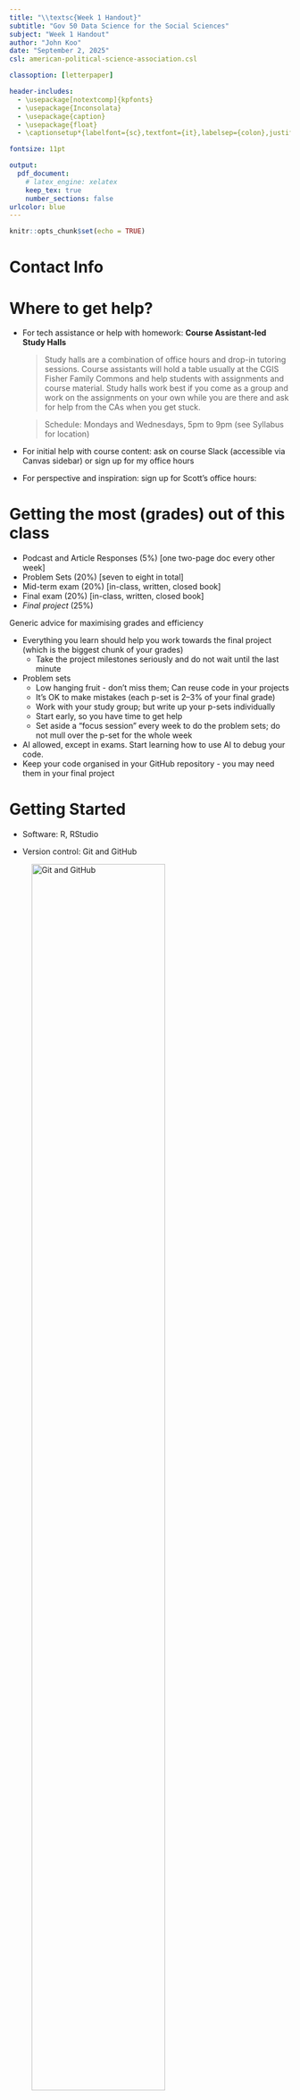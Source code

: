 ```yaml
---
title: "\\textsc{Week 1 Handout}"
subtitle: "Gov 50 Data Science for the Social Sciences"
subject: "Week 1 Handout"
author: "John Koo"
date: "September 2, 2025"
csl: american-political-science-association.csl

classoption: [letterpaper]

header-includes:
  - \usepackage[notextcomp]{kpfonts}
  - \usepackage{Inconsolata}
  - \usepackage{caption}
  - \usepackage{float}
  - \captionsetup*{labelfont={sc},textfont={it},labelsep={colon},justification=centering,singlelinecheck=true}

fontsize: 11pt

output: 
  pdf_document:
    # latex_engine: xelatex
    keep_tex: true
    number_sections: false
urlcolor: blue
---
```


```r
knitr::opts_chunk$set(echo = TRUE)
```

# Contact Info

\begin{table}[!h]

\centering

\begin{tabular}{l}
  \textbf{John Koo} \\
  PhD Candidate, Department of Government \\ \\
  
  \textbf{Email} (preferred): \href{mailto:johnkoo@fas.harvard.edu}{johnkoo@fas.harvard.edu} \\
  \textbf{Slack}: @johnkoo (in the Harvard University workspace) \\
  \textbf{Office hours}: Tuesdays, 1:30pm to 3:30pm @ CGIS Caf\'e (sign-up: \href{https://jkoo.nl/meet}{jkoo.nl/meet}) \\ \\ 
  \textbf{Section materials}: \url{https://github.com/tanxpyox/gov50-sections-jk}
  
  \end{tabular}
\end{table}

# Where to get help?

- For tech assistance or help with homework: **Course Assistant-led Study Halls**

  >Study halls are a combination of office hours and drop-in tutoring sessions. Course assistants will hold a table usually at the CGIS Fisher Family Commons and help students with assignments and course material. Study halls work best if you come as a group and work on the assignments on your own while you are there and ask for help from the CAs when you get stuck.
  
  >Schedule: Mondays and Wednesdays, 5pm to 9pm (see Syllabus for location)

- For initial help with course content: ask on course Slack (accessible via Canvas sidebar) or sign up for my office hours

- For perspective and inspiration: sign up for Scott's office hours: \url{https://calendly.com/causalinf/office-hours} 

# Getting the most (grades) out of this class

- Podcast and Article Responses (5%) [one two-page doc every other week]
- Problem Sets (20%) [seven to eight in total]
- Mid-term exam (20%) [in-class, written, closed book]
- Final exam (20%) [in-class, written, closed book]
- *Final project* (25%) 

\newpage

Generic advice for maximising grades and efficiency

- Everything you learn should help you work towards the final project (which is the biggest chunk of your grades)
  - Take the project milestones seriously and do not wait until the last minute
- Problem sets
  - Low hanging fruit - don't miss them; Can reuse code in your projects
  - It's OK to make mistakes (each p-set is 2--3% of your final grade)
  - Work with your study group; but write up your p-sets individually
  - Start early, so you have time to get help
  - Set aside a "focus session" every week to do the problem sets; do not mull over the p-set for the whole week
- AI allowed, except in exams. Start learning how to use AI to debug your code.
- Keep your code organised in your GitHub repository - you may need them in your final project

# Getting Started

- Software: R, RStudio

- Version control: Git and GitHub

![Git and GitHub](assets/gitvsgithub.png){width=75%}



\newpage 


\begin{center}
  \section{Problem Set 0a: GitHub Setup}
  \textbf{Due: Wednesday, September 10, 2025 at 11:59 PM}
\end{center}


## Overview
This assignment will get you set up with GitHub, which we'll use throughout the semester to share code and track your work. Think of GitHub as Google Docs for code - it saves your history and lets you collaborate.

## What You'll Do
1. Create a GitHub account
2. Create your first repository
3. Edit a `README` file
4. Submit proof to Gradescope

## Step-by-Step Instructions
### Part 1: Create Your GitHub Account
1. Go to https://github.com
2. Click "Sign up"
3. Choose a username (this will be public, so pick something professional)
4. Use your Harvard email (optional)
5. Complete the signup process
6. Download GitHub Desktop and log in with your new account

### Part 2: Create Your First Repository
1. On GitHub Desktop, click "Add" > "Create New Repository"
2. Name the repository `gov50-fall2025`
3. Set the local path to a folder where you'll keep your course work
4. Choose "R" as the language
5. Click "Create Repository"
6. Click "Publish repository" to upload it to GitHub (make sure "Keep this code private" is checked; you will be make a public repo later for your projects)

### Part 3: Set up RStudio
1. Open RStudio
2. Go to "File" > "New Project" > "Existing Directory" > Choose the GitHub folder you just created
3. Click "Create Project"
4. Click "New File", name it as `README.md`, and save it in the project directory

### Part 4: Edit Your README

1. Click on the `README.md` file
2. Add:

```.md
# Gov 50: Data Science for the Social Sciences

Name: [Your Name]

Harvard ID: [Your HUID]

This repository contains my work for Gov 50 (Fall 2025).
```

3. Hit save
4. Go back to GitHub Desktop, you should see the changes listed
5. In the commit message box, write "Initial setup"
6. Click "Commit changes"
7. Click "Push origin" to upload the changes to GitHub

### Part 5: Submit to Gradescope
1. Go to github.com and navigate to your `gov50-fall2025` repository 
2. Take a screenshot showing:
  - Your GitHub username in the top right
  - Your repository name (`gov50-fall2025`)
  - Your edited README content


# Problem Set 0b: Slack Introduction

1. Join the course Slack via Canvas
2. Post a short introduction message in the `#general` channel.
3. Take a screen shot of your introduction message
4. Go to Gradescope ([gradescope.com](gradescope.com)) and find "Problem Set 0: Getting Started"
5. Upload your screenshots from 0a and 0b to Gradescope

## Grading

This assignment is graded on completion only.
